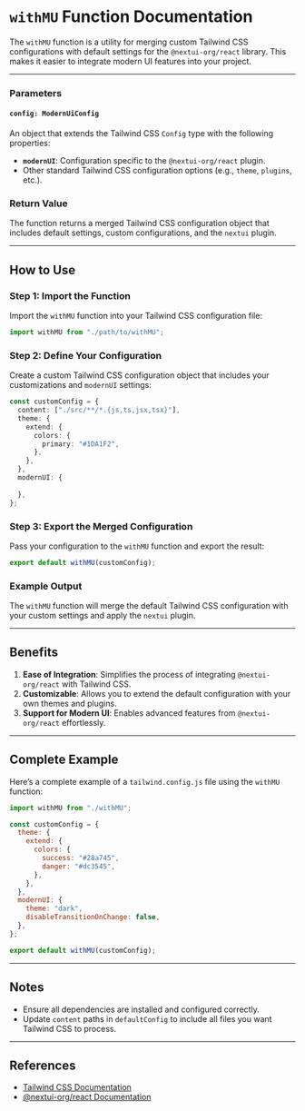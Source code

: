 # `withMU` Function Documentation

The `withMU` function is a utility for merging custom Tailwind CSS configurations with default settings for the `@nextui-org/react` library. This makes it easier to integrate modern UI features into your project.

---

### **Parameters**

#### `config: ModernUiConfig`
An object that extends the Tailwind CSS `Config` type with the following properties:

- **`modernUI`**: Configuration specific to the `@nextui-org/react` plugin.
- Other standard Tailwind CSS configuration options (e.g., `theme`, `plugins`, etc.).

### **Return Value**
The function returns a merged Tailwind CSS configuration object that includes default settings, custom configurations, and the `nextui` plugin.

---

## **How to Use**

### Step 1: Import the Function

Import the `withMU` function into your Tailwind CSS configuration file:

```javascript
import withMU from "./path/to/withMU";
```

### Step 2: Define Your Configuration

Create a custom Tailwind CSS configuration object that includes your customizations and `modernUI` settings:

```typescript
const customConfig = {
  content: ["./src/**/*.{js,ts,jsx,tsx}"],
  theme: {
    extend: {
      colors: {
        primary: "#1DA1F2",
      },
    },
  },
  modernUI: {
   
  },
};
```

### Step 3: Export the Merged Configuration

Pass your configuration to the `withMU` function and export the result:

```javascript
export default withMU(customConfig);
```

### Example Output
The `withMU` function will merge the default Tailwind CSS configuration with your custom settings and apply the `nextui` plugin.

---

## **Benefits**

1. **Ease of Integration**: Simplifies the process of integrating `@nextui-org/react` with Tailwind CSS.
2. **Customizable**: Allows you to extend the default configuration with your own themes and plugins.
3. **Support for Modern UI**: Enables advanced features from `@nextui-org/react` effortlessly.

---

## **Complete Example**

Here’s a complete example of a `tailwind.config.js` file using the `withMU` function:

```javascript
import withMU from "./withMU";

const customConfig = {
  theme: {
    extend: {
      colors: {
        success: "#28a745",
        danger: "#dc3545",
      },
    },
  },
  modernUI: {
    theme: "dark",
    disableTransitionOnChange: false,
  },
};

export default withMU(customConfig);
```

---

## **Notes**

- Ensure all dependencies are installed and configured correctly.
- Update `content` paths in `defaultConfig` to include all files you want Tailwind CSS to process.

---

## **References**

- [Tailwind CSS Documentation](https://tailwindcss.com/docs/)
- [@nextui-org/react Documentation](https://nextui.org/docs/)
